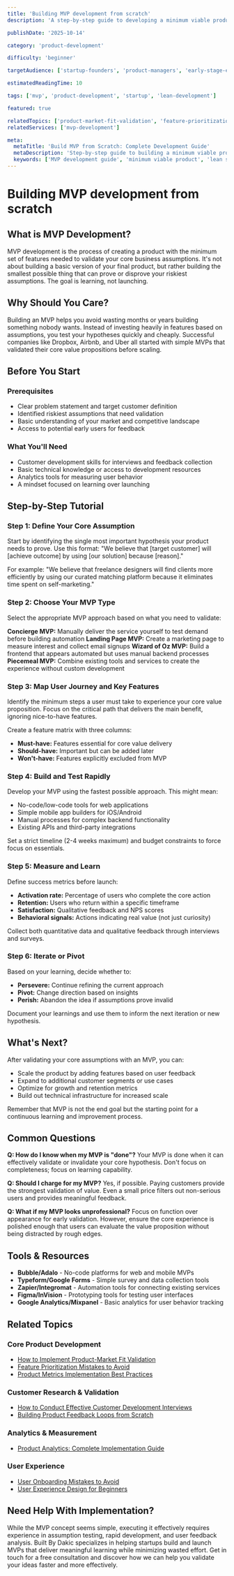 ```yaml
---
title: 'Building MVP development from scratch'
description: 'A step-by-step guide to developing a minimum viable product that validates your core assumptions while minimizing time and resource investment.'

publishDate: '2025-10-14'

category: 'product-development'

difficulty: 'beginner'

targetAudience: ['startup-founders', 'product-managers', 'early-stage-entrepreneurs']

estimatedReadingTime: 10

tags: ['mvp', 'product-development', 'startup', 'lean-development']

featured: true

relatedTopics: ['product-market-fit-validation', 'feature-prioritization-mistakes-to-avoid-and-how-to-fix-them', 'product-metrics-implementation-best-practices', 'how-to-conduct-effective-customer-development-interviews', 'product-analytics-complete-implementation-guide', 'user-onboarding-mistakes-to-avoid-and-how-to-fix-them']
relatedServices: ['mvp-development']

meta:
  metaTitle: 'Build MVP from Scratch: Complete Development Guide'
  metaDescription: 'Step-by-step guide to building a minimum viable product. Learn MVP development process, best practices, and common pitfalls to avoid.'
  keywords: ['MVP development guide', 'minimum viable product', 'lean startup', 'product validation']
---
```


# Building MVP development from scratch

## What is MVP Development?

MVP development is the process of creating a product with the minimum set of features needed to validate your core business assumptions. It's not about building a basic version of your final product, but rather building the smallest possible thing that can prove or disprove your riskiest assumptions. The goal is learning, not launching.

## Why Should You Care?

Building an MVP helps you avoid wasting months or years building something nobody wants. Instead of investing heavily in features based on assumptions, you test your hypotheses quickly and cheaply. Successful companies like Dropbox, Airbnb, and Uber all started with simple MVPs that validated their core value propositions before scaling.

## Before You Start

### Prerequisites

- Clear problem statement and target customer definition
- Identified riskiest assumptions that need validation
- Basic understanding of your market and competitive landscape
- Access to potential early users for feedback

### What You'll Need

- Customer development skills for interviews and feedback collection
- Basic technical knowledge or access to development resources
- Analytics tools for measuring user behavior
- A mindset focused on learning over launching

## Step-by-Step Tutorial

### Step 1: Define Your Core Assumption

Start by identifying the single most important hypothesis your product needs to prove. Use this format: "We believe that [target customer] will [achieve outcome] by using [our solution] because [reason]."

For example: "We believe that freelance designers will find clients more efficiently by using our curated matching platform because it eliminates time spent on self-marketing."

### Step 2: Choose Your MVP Type

Select the appropriate MVP approach based on what you need to validate:

**Concierge MVP:** Manually deliver the service yourself to test demand before building automation
**Landing Page MVP:** Create a marketing page to measure interest and collect email signups
**Wizard of Oz MVP:** Build a frontend that appears automated but uses manual backend processes
**Piecemeal MVP:** Combine existing tools and services to create the experience without custom development

### Step 3: Map User Journey and Key Features

Identify the minimum steps a user must take to experience your core value proposition. Focus on the critical path that delivers the main benefit, ignoring nice-to-have features.

Create a feature matrix with three columns:

- **Must-have:** Features essential for core value delivery
- **Should-have:** Important but can be added later
- **Won't-have:** Features explicitly excluded from MVP

### Step 4: Build and Test Rapidly

Develop your MVP using the fastest possible approach. This might mean:

- No-code/low-code tools for web applications
- Simple mobile app builders for iOS/Android
- Manual processes for complex backend functionality
- Existing APIs and third-party integrations

Set a strict timeline (2-4 weeks maximum) and budget constraints to force focus on essentials.

### Step 5: Measure and Learn

Define success metrics before launch:

- **Activation rate:** Percentage of users who complete the core action
- **Retention:** Users who return within a specific timeframe
- **Satisfaction:** Qualitative feedback and NPS scores
- **Behavioral signals:** Actions indicating real value (not just curiosity)

Collect both quantitative data and qualitative feedback through interviews and surveys.

### Step 6: Iterate or Pivot

Based on your learning, decide whether to:

- **Persevere:** Continue refining the current approach
- **Pivot:** Change direction based on insights
- **Perish:** Abandon the idea if assumptions prove invalid

Document your learnings and use them to inform the next iteration or new hypothesis.

## What's Next?

After validating your core assumptions with an MVP, you can:

- Scale the product by adding features based on user feedback
- Expand to additional customer segments or use cases
- Optimize for growth and retention metrics
- Build out technical infrastructure for increased scale

Remember that MVP is not the end goal but the starting point for a continuous learning and improvement process.

## Common Questions

**Q: How do I know when my MVP is "done"?**
Your MVP is done when it can effectively validate or invalidate your core hypothesis. Don't focus on completeness; focus on learning capability.

**Q: Should I charge for my MVP?**
Yes, if possible. Paying customers provide the strongest validation of value. Even a small price filters out non-serious users and provides meaningful feedback.

**Q: What if my MVP looks unprofessional?**
Focus on function over appearance for early validation. However, ensure the core experience is polished enough that users can evaluate the value proposition without being distracted by rough edges.

## Tools & Resources

- **Bubble/Adalo** - No-code platforms for web and mobile MVPs
- **Typeform/Google Forms** - Simple survey and data collection tools
- **Zapier/Integromat** - Automation tools for connecting existing services
- **Figma/InVision** - Prototyping tools for testing user interfaces
- **Google Analytics/Mixpanel** - Basic analytics for user behavior tracking

## Related Topics

### Core Product Development
- [How to Implement Product-Market Fit Validation]({{/topics/product-market-fit-validation}})
- [Feature Prioritization Mistakes to Avoid]({{/topics/feature-prioritization-mistakes-to-avoid-and-how-to-fix-them}})
- [Product Metrics Implementation Best Practices]({{/topics/product-metrics-implementation-best-practices}})

### Customer Research & Validation
- [How to Conduct Effective Customer Development Interviews]({{/topics/how-to-conduct-effective-customer-development-interviews}})
- [Building Product Feedback Loops from Scratch]({{/topics/building-product-feedback-loops-from-scratch}})

### Analytics & Measurement
- [Product Analytics: Complete Implementation Guide]({{/topics/product-analytics-complete-implementation-guide}})

### User Experience
- [User Onboarding Mistakes to Avoid]({{/topics/user-onboarding-mistakes-to-avoid-and-how-to-fix-them}})
- [User Experience Design for Beginners]({{/topics/user-experience-design-for-beginners-everything-you-need}})

## Need Help With Implementation?

While the MVP concept seems simple, executing it effectively requires experience in assumption testing, rapid development, and user feedback analysis. Built By Dakic specializes in helping startups build and launch MVPs that deliver meaningful learning while minimizing wasted effort. Get in touch for a free consultation and discover how we can help you validate your ideas faster and more effectively.
